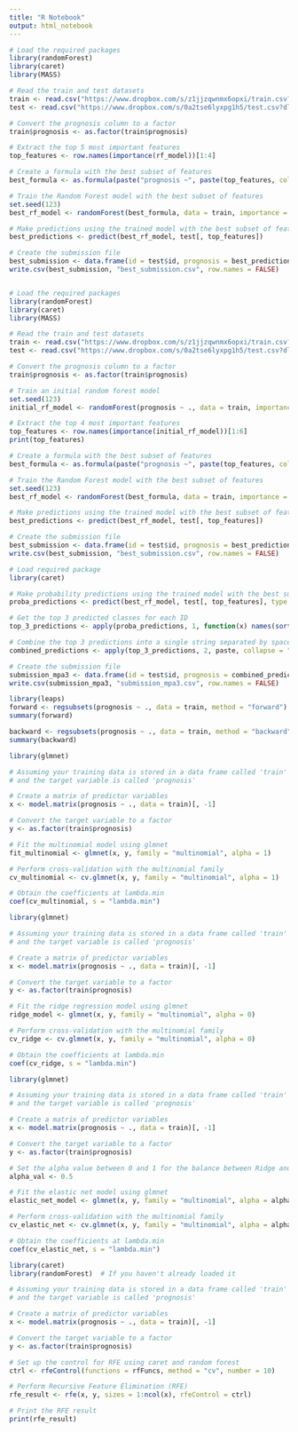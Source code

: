 ---
title: "R Notebook"
output: html_notebook
---

```{r}
# Load the required packages
library(randomForest)
library(caret)
library(MASS)

# Read the train and test datasets
train <- read.csv("https://www.dropbox.com/s/z1jjzqwnmx6opxi/train.csv?dl=1")
test <- read.csv("https://www.dropbox.com/s/0a2tse6lyxpg1h5/test.csv?dl=1")

# Convert the prognosis column to a factor
train$prognosis <- as.factor(train$prognosis)

# Extract the top 5 most important features
top_features <- row.names(importance(rf_model))[1:4]

# Create a formula with the best subset of features
best_formula <- as.formula(paste("prognosis ~", paste(top_features, collapse = " + ")))

# Train the Random Forest model with the best subset of features
set.seed(123)
best_rf_model <- randomForest(best_formula, data = train, importance = TRUE)

# Make predictions using the trained model with the best subset of features
best_predictions <- predict(best_rf_model, test[, top_features])

# Create the submission file
best_submission <- data.frame(id = test$id, prognosis = best_predictions)
write.csv(best_submission, "best_submission.csv", row.names = FALSE)



```

```{r}
# Load the required packages
library(randomForest)
library(caret)
library(MASS)

# Read the train and test datasets
train <- read.csv("https://www.dropbox.com/s/z1jjzqwnmx6opxi/train.csv?dl=1")
test <- read.csv("https://www.dropbox.com/s/0a2tse6lyxpg1h5/test.csv?dl=1")

# Convert the prognosis column to a factor
train$prognosis <- as.factor(train$prognosis)

# Train an initial random forest model
set.seed(123)
initial_rf_model <- randomForest(prognosis ~ ., data = train, importance = TRUE)

# Extract the top 4 most important features
top_features <- row.names(importance(initial_rf_model))[1:6]
print(top_features)

# Create a formula with the best subset of features
best_formula <- as.formula(paste("prognosis ~", paste(top_features, collapse = " + ")))

# Train the Random Forest model with the best subset of features
set.seed(123)
best_rf_model <- randomForest(best_formula, data = train, importance = TRUE)

# Make predictions using the trained model with the best subset of features
best_predictions <- predict(best_rf_model, test[, top_features])

# Create the submission file
best_submission <- data.frame(id = test$id, prognosis = best_predictions)
write.csv(best_submission, "best_submission.csv", row.names = FALSE)

```


```{r}
# Load required package
library(caret)

# Make probability predictions using the trained model with the best subset of features
proba_predictions <- predict(best_rf_model, test[, top_features], type = "prob")

# Get the top 3 predicted classes for each ID
top_3_predictions <- apply(proba_predictions, 1, function(x) names(sort(x, decreasing = TRUE))[1:3])

# Combine the top 3 predictions into a single string separated by spaces
combined_predictions <- apply(top_3_predictions, 2, paste, collapse = " ")

# Create the submission file
submission_mpa3 <- data.frame(id = test$id, prognosis = combined_predictions)
write.csv(submission_mpa3, "submission_mpa3.csv", row.names = FALSE)

```

```{r}
library(leaps)
forward <- regsubsets(prognosis ~ ., data = train, method = "forward")
summary(forward)

```

```{r}
backward <- regsubsets(prognosis ~ ., data = train, method = "backward")
summary(backward)

```


```{r}
library(glmnet)

# Assuming your training data is stored in a data frame called 'train' 
# and the target variable is called 'prognosis'

# Create a matrix of predictor variables
x <- model.matrix(prognosis ~ ., data = train)[, -1]

# Convert the target variable to a factor
y <- as.factor(train$prognosis)

# Fit the multinomial model using glmnet
fit_multinomial <- glmnet(x, y, family = "multinomial", alpha = 1)

# Perform cross-validation with the multinomial family
cv_multinomial <- cv.glmnet(x, y, family = "multinomial", alpha = 1)

# Obtain the coefficients at lambda.min
coef(cv_multinomial, s = "lambda.min")


```

```{r}
library(glmnet)

# Assuming your training data is stored in a data frame called 'train' 
# and the target variable is called 'prognosis'

# Create a matrix of predictor variables
x <- model.matrix(prognosis ~ ., data = train)[, -1]

# Convert the target variable to a factor
y <- as.factor(train$prognosis)

# Fit the ridge regression model using glmnet
ridge_model <- glmnet(x, y, family = "multinomial", alpha = 0)

# Perform cross-validation with the multinomial family
cv_ridge <- cv.glmnet(x, y, family = "multinomial", alpha = 0)

# Obtain the coefficients at lambda.min
coef(cv_ridge, s = "lambda.min")


```

```{r}
library(glmnet)

# Assuming your training data is stored in a data frame called 'train' 
# and the target variable is called 'prognosis'

# Create a matrix of predictor variables
x <- model.matrix(prognosis ~ ., data = train)[, -1]

# Convert the target variable to a factor
y <- as.factor(train$prognosis)

# Set the alpha value between 0 and 1 for the balance between Ridge and LASSO
alpha_val <- 0.5

# Fit the elastic net model using glmnet
elastic_net_model <- glmnet(x, y, family = "multinomial", alpha = alpha_val)

# Perform cross-validation with the multinomial family
cv_elastic_net <- cv.glmnet(x, y, family = "multinomial", alpha = alpha_val)

# Obtain the coefficients at lambda.min
coef(cv_elastic_net, s = "lambda.min")


```

```{r}
library(caret)
library(randomForest)  # If you haven't already loaded it

# Assuming your training data is stored in a data frame called 'train' 
# and the target variable is called 'prognosis'

# Create a matrix of predictor variables
x <- model.matrix(prognosis ~ ., data = train)[, -1]

# Convert the target variable to a factor
y <- as.factor(train$prognosis)

# Set up the control for RFE using caret and random forest
ctrl <- rfeControl(functions = rfFuncs, method = "cv", number = 10)

# Perform Recursive Feature Elimination (RFE)
rfe_result <- rfe(x, y, sizes = 1:ncol(x), rfeControl = ctrl)

# Print the RFE result
print(rfe_result)

```



